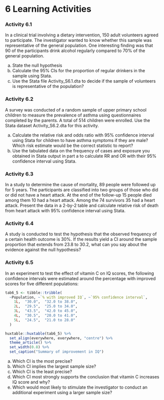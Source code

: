 # **6**    Learning Activities {-}

### Activity 6.1 {-}

In a clinical trial involving a dietary intervention, 150 adult volunteers agreed to participate. The investigator wanted to know whether this sample was representative of the general population. One interesting finding was that 90 of the participants drink alcohol regularly compared to 70% of the general population.

a) State the null hypothesis
b) Calculate the 95% CIs for the proportion of regular drinkers in the sample using Stata.
c) Use the Stata file Activity_S6.1.dta to decide if the sample of volunteers is representative of the population?

### Activity 6.2 {-}

A survey was conducted of a random sample of upper primary school children to measure the prevalence of asthma using questionnaires completed by the parents. A total of 514 children were enrolled. Use the Stata dataset Activity_S6.2.dta for this activity.

a) Calculate the relative risk and odds ratio with 95% confidence interval using Stata for children to have asthma symptoms if they are male? Which risk estimate would be the correct statistic to report?
b) Use the tabulated data on the frequency of cases and exposure you obtained in Stata output in part a to calculate RR and OR with their 95% confidence interval using Stata.

### Activity 6.3 {-}

In a study to determine the cause of mortality, 89 people were followed up for 5 years. The participants are classified into two groups of those who did or did not have a heart attack. At the end of the follow-up 15 people died among them 10 had a heart attack. Among the 74 survivors 35 had a heart attack. Present the data in a 2-by-2 table and calculate relative risk of death from heart attack with 95% confidence interval using Stata.

### Activity 6.4 {-}

A study is conducted to test the hypothesis that the observed frequency of a certain health outcome is 30%. If the results yield a CI around the sample proportion that extends from 23.8 to 30.2, what can you say about the evidence against the null hypothesis?

### Activity 6.5 {-}

In an experiment to test the effect of vitamin C on IQ scores, the following confidence intervals were estimated around the percentage with improved scores for five different populations:

```r
tab6_5 <- tibble::tribble(
  ~Population, ~`% with improved IQ`, ~`95% confidence interval`,
    1L,  "30.0",  "32.0 to 38.0",
    2L,  "29.5",  "25.0 to 34.0",
    3L,  "43.5",  "42.0 to 45.0",
    4L,  "30.5",  "20.0 to 41.0",
    5L,  "24.5",  "21.0 to 28.0"
  )

huxtable::huxtable(tab6_5) %>%
  set_align(everywhere, everywhere, "centre") %>% 
  theme_article() %>% 
  set_width(0.8) %>% 
  set_caption("Summary of improvement in IQ")
```


a) Which CI is the most precise?
b) Which CI implies the largest sample size?
c) Which CI is the least precise?
d) Which CI most strongly supports the conclusion that vitamin C increases IQ score and why?
e) Which would most likely to stimulate the investigator to conduct an additional experiment using a larger sample size?
 
